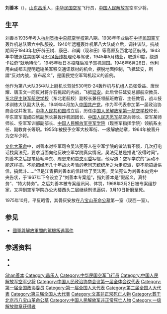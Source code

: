 {{Infobox Officeholder
|姓名=劉善本
|圖像=File:劉善本.jpg
|圖像大小=200px
|圖像說明=  
| 字       = 
| 號       = 
| 別名     = 
| 出生名   = 
| 出生日期 = 
| 出生地點 = 
| 逝世日期 = 
| 逝世地點 = 
| 死因     = 
| 墓地     = 
| 墓地座標 = 
| 籍貫     = 
| 國籍     = 
| 公民權   = 
| 政黨     = 
| 其他政黨 = 
| 身高     = 
| 配偶     = 
| 伴侶     = 
| 兒女     = 
| 父母     = 
| 親屬     = 
| 居住地   = 
| 學歷     = 
| 母校     = 
| 職業     = 
| 專業     = 
| 知名原因 = 
| 著作     = 
| 宗教信仰 = 
| 獲獎     = 
| 簽名     = 
| 腳註     = 
}}
'''刘善本'''（{{bd|1915年|1月25日|1968年|3月10日|catIdx=Liu刘}}），[[山东|山东]][[昌乐|昌乐]]人，[[中华民国空军|中华民国空军]]飞行员，[[中国人民解放军|中国人民解放军]]空军少将。

== 生平 ==
刘善本1935年考入[[杭州|杭州]][[笕桥|笕桥]][[中央航空学校|中央航空学校]]第八期。1938年毕业后在[[中华民国空军|中华民国空军]]轰炸机总队第六中队服役。1940年远程轰炸机第八大队成立后，调往该队。抗战期间于1943年初开辟玉树、康巴、和阗（现和田）等高原及西北地区航线。1943年中被派往美国学习[[B-24轰炸机|B-24轰炸机]]理论与驾驶，1945年5月结业，取道印度，绕道卡拉奇“就地待命”。1945年秋日本投降后准予驾机回国。1946年6月26日，他利用由成都去昆明运输美军移交通讯器材的机会，摆脱地面控制，飞抵延安，所謂“反对内战，宣布起义”，是国民党空军驾机起义的首例。

他作为第八大队35中队上尉机长驾驶530号B-24轰炸机与机组人员张受益、唐世耀、唐玉文一同反对蒋介石挑起的内战，飞抵[[延安|延安]]。此后曾任延安总部航空教员、[[东北民主联军航空学校|东北民主联军航空学校]]（东北老航校）副校长兼任领航班教官、主任教官，战斗技术训练大队副大队长。1949年4月加入[[中国共产党|中国共产党]]，作为军代表参加第一届政治协商会议并发言。[[中华人民共和国|中华人民共和国]]成立后，历任[[中国人民解放军第一航空学校|中国人民解放军第一航空学校]]校长、华东空军混成四旅副旅长兼轰炸机团团长、[[中国人民志愿军|中国人民志愿军]]航空兵师长、空军某师师长、空军军训部副部长、[[中国人民解放军空军学院|中国人民解放军空军学院]]（现空军指挥学院）领航系主任、副教育长等职。1955年被授予空军大校军衔、一级解放勋章，1964年被晋升为空军少将。

[[文化大革命|文化大革命]]中，刘善本对空军司令吴法宪等人在空军学院的做法看不惯，几次打电话找吴法宪，要求当面向他反映空军学院真实情况，吴法宪总是推说“没得时间”。刘善本之后提笔给毛泽东、周恩来和[[中央军委|中央军委]]写信，他写道：空军学院的“运动不能这样搞，不能把经历几十年战火考验的老同志统统斥之为走资派，更不能搞逼供信，搞武斗……”但是江青把刘善本的信转给了吴法宪。吴法宪认为刘善本向党中央告状，于1967年下令设立了“刘善本专案组”，指刘善本是“假起义，真特务”、“特大特务”。之后刘善本被专案组讯问、体罚，1968年3月2日被专案组抄家，又押到空军学院办公大楼西头二层继续刑讯逼供，3月10日折磨至死。

1975年10月，平反昭雪，其骨灰安放在[[八宝山革命公墓|八宝山革命公墓]]第一室（现西一室）。

== 参见 ==
* [[國軍與解放軍間的駕機叛逃事件|國軍與解放軍間的駕機叛逃事件]]

== 参透资料 ==
{{ReflistH}}
* {{cite web|url=http://cpc.people.com.cn/GB/68742/106364/106365/6749253.html|title=驾机起义飞向光明的刘善本将军|publisher=中国共产党新闻网|author=聂红琴|accessdate=2011-09-17|archive-date=2019-06-03|archive-url=https://web.archive.org/web/20190603180524/http://cpc.people.com.cn/GB/68742/106364/106365/6749253.html|dead-url=no}}
* {{cite web|url=http://dangshi.people.com.cn/GB/165617/165618/166491/167909/12253433.html|title=怒向云天索光明　甘为真理捐忠骨——回忆刘善本同志|author=沈启贤、周兆平、陈熙、杨卫群|publisher=人民网党史百科|accessdate=2011-09-17|archive-date=2020-06-05|archive-url=https://web.archive.org/web/20200605003315/http://dangshi.people.com.cn/GB/165617/165618/166491/167909/12253433.html|dead-url=no}}
{{ReflistF}}

{{中华全国民主青年联合总会第一届委员会}}

{{Authority control}}
{{DEFAULTSORT:Liu刘}}
[[Category:刘姓|Shan善本]]
[[Category:昌乐人|Category:昌乐人]]
[[Category:中华民国空军飞行员|Category:中华民国空军飞行员]]
[[Category:中国人民解放军空军少将|Category:中国人民解放军空军少将]]
[[Category:中国人民政治协商会议第一届全体会议代表|Category:中国人民政治协商会议第一届全体会议代表]]
[[Category:第一届全国政协委员|Category:第一届全国政协委员]]
[[Category:第一届全国人大代表|Category:第一届全国人大代表]]
[[Category:第二届全国人大代表|Category:第二届全国人大代表]]
[[Category:第三届全国人大代表|Category:第三届全国人大代表]]
[[Category:文革非正常死亡人物|Category:文革非正常死亡人物]]
[[Category:葬于北京市八宝山革命公墓|Category:葬于北京市八宝山革命公墓]]
[[Category:中国人民解放军非正常死亡人物|Category:中国人民解放军非正常死亡人物]]
[[Category:一级解放勋章获得者|Category:一级解放勋章获得者]]